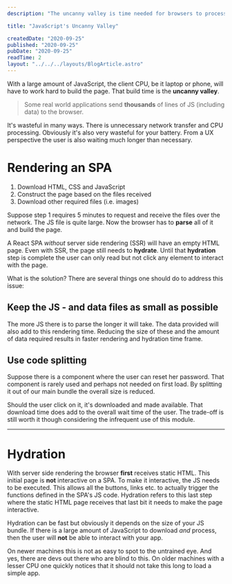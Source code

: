 ```yaml
---
description: "The uncanny valley is time needed for browsers to process JS code and build your application"

title: "JavaScript's Uncanny Valley"

createdDate: "2020-09-25"
published: "2020-09-25"
pubDate: "2020-09-25"
readTime: 2
layout: "../../../layouts/BlogArticle.astro"
---
```


With a large amount of JavaScript, the client CPU, be it laptop or phone, will have to work hard to build the page. That build time is the **uncanny valley**.

> Some real world applications send **thousands** of lines of JS (including data) to the browser.

It's wasteful in many ways. There is unnecessary network transfer and CPU processing. Obviously it's also very wasteful for your battery.
From a UX perspective the user is also waiting much longer than necessary.

# Rendering an SPA

1. Download HTML, CSS and JavaScript
2. Construct the page based on the files received
3. Download other required files (i.e. images)

Suppose step 1 requires 5 minutes to request and receive the files over the network. The JS file is quite large. Now the browser has to **parse** all of it and build the page.

A React SPA _without_ server side rendering (SSR) will have an empty HTML page. Even with SSR, the page still needs to **hydrate**. Until that **hydration** step is complete the user can only read but not click any element to interact with the page.

What is the solution?
There are several things one should do to address this issue:

## Keep the JS - and data files as small as possible

The more JS there is to parse the longer it will take. The data provided will also add to this rendering time. Reducing the size of these and the amount of data required results in faster rendering and hydration time frame.

## Use code splitting

Suppose there is a component where the user can reset her password. That component is rarely used and perhaps not needed on first load. By splitting it out of our main bundle the overall size is reduced.

Should the user click on it, it's downloaded and made available. That download time does add to the overall wait time of the user. The trade-off is still worth it though considering the infrequent use of this module.

---

# Hydration

With server side rendering the browser **first** receives static HTML. This initial page is **not** interactive on a SPA. To make it interactive, the JS needs to be executed. This allows all the buttons, links etc. to actually trigger the functions defined in the SPA's JS code. Hydration refers to this last step where the static HTML page receives that last bit it needs to make the page interactive.

Hydration can be fast but obviously it depends on the size of your JS bundle. If there is a large amount of JavaScript to download _and_ process, then the user will **not** be able to interact with your app.

On newer machines this is not as easy to spot to the untrained eye. And yes, there are devs out there who are blind to this. On older machines with a lesser CPU one quickly notices that it should not take this long to load a simple app.
